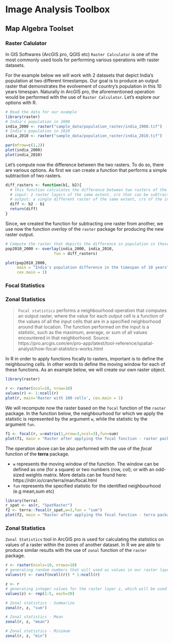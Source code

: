 # Image Analysis Toolbox

## Map Algebra Toolset


### Raster Calulator

In GIS Softwares (ArcGIS pro, QGIS etc) `Raster Calculator` is one of the most
commonly used tools for performing various operations with raster datasets.  

For the example below we will work with 2 datasets that depict India's population at two different timestamps. Our goal is to produce an output raster that demonstrates the evolvement of country's population in this 10 years timespan. Naturally in ArcGIS pro, the aforementioned operation would be performed with the use of `Raster Calculator`. Let's explore our options with R.  

<!--
/ todo: replcace this with arc2r/arc2r
/  asignees: KimboGilda
--> 

```r
# Read the data for our example
library(raster)
# India's population in 2000
india_2000 <- raster("sample_data/population_raster/india_2000.tif")
# India's population in 2010
india_2010 <- raster("sample_data/population_raster/india_2010.tif")

par(mfrow=c(1,2))
plot(india_2000)
plot(india_2010)
```

Let's compute now the difference between the two rasters. To do so, there are various 
options. As first we can create a function that performs a simple subtraction of two
rasters.


```r
diff_rasters <- function(b1, b2){
  # this function calculates the difference between two rasters of the same CRS and extent
  # input: 2 raster layers of the same extent, crs that can be subtracted
  # output: a single different raster of the same extent, crs of the input rasters
  diff <- b2 - b1
  return(diff)
}
```

Since, we created the function for subtracting one raster from another, we use now
the function _overlay_ of the `raster` package for producing the new raster output.  

```r
# Compute the raster that depicts the difference in population in these 10 years
pop2010_2000 <- overlay(india_2000, india_2010,
                     fun = diff_rasters)

plot(pop2010_2000,
     main = "India's population difference in the timespan of 10 years",
     cex.main = 1)
```


<!-- ## Math Toolset -->

<!-- ## Overlay Toolset -->

<!-- ### Weighted Sum -->

<!-- ## Statistical Toolset -->

<!-- ### Cell Statistics -->

### Focal Statistics

### Zonal Statistics

>`Focal statistics` performs a neighbourhood operation that computes an output raster, where the value for each output cell is a function of the values of all the input cells that are in a specified neighborhood around that location. The function performed on the input is a statistic, such as the maximum, average, or sum of all values encountered in that neighborhood.
Source: https://pro.arcgis.com/en/pro-app/latest/tool-reference/spatial-analyst/how-focal-statistics-works.html

In R in order to apply functions focally to rasters, important is to define the neighbouring cells.
In other words to define the moving window for each of these functions. As an example below,
we will create our own raster object.  

```r
library(raster)

r <- raster(ncol=10, nrow=10)
values(r) <- 1:ncell(r)
plot(r, main='Raster with 100 cells', cex.main = 1)
``` 

We will recompute now the raster based on the `focal` function of the  `raster` package. In the function
below, the neighbourhood for which we apply the statistic is represented by the argument `w`, while the 
statistic by the argument `fun`. 

```r
f1 <- focal(r, w=matrix(1,nrow=3,ncol=3),fun=sum)
plot(f1, main = "Raster after applying the focal function - raster package", cex.main = 1)
```

The operation above can be also performed with the use of the _focal_ function of the __terra__ package.  

  - `w` represents the moving window of the function. The window can be defined as one (for a square)
    or two numbers (row, col); or with an odd-sized weights matrix. More details can be found here: https://rdrr.io/cran/terra/man/focal.html
  - `fun` represents the specified statistic for the identified neighbourhood (e.g mean,sum etc)
  
```r
library(terra)
r_spat <- as(r, "SpatRaster")
f2 <- terra::focal(r_spat,w=3,fun = "sum")
plot(f2, main = "Raster after applying the focal function - terra package", cex.main = 1)
```

### Zonal Statistics

`Zonal Statistics` tool in ArcGIS pro is used for calculating the statistics
on values of a raster within the zones of another dataset. In R we are able to produce
similar results with the use of `zonal` function of the `raster` package. 

```r
r <- raster(ncols=10, nrows=10)
# generating random numbers that will used as values in our raster layer (r) - input values raster
values(r) <- runif(ncell(r)) * 1:ncell(r)

z <- r
# generating integer values for the raster layer z, which will be used as the zone raster
values(z) <- rep(1:5, each=20) 

# Zonal statistics - Summarize
zonal(r, z, "sum")

# Zonal statistics - Mean
zonal(r, z, "mean")

# Zonal statistics - Minimum
zonal(r, z, "min")
```



